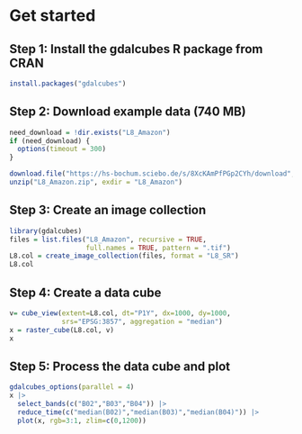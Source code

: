 
# Get started

## Step 1: Install the gdalcubes R package  from CRAN


```r
install.packages("gdalcubes")
```


## Step 2: Download example data (740 MB)


```r
need_download = !dir.exists("L8_Amazon")
if (need_download) {
  options(timeout = 300)
}
```

```r
download.file("https://hs-bochum.sciebo.de/s/8XcKAmPfPGp2CYh/download", destfile = "L8_Amazon.zip", mode="wb")
unzip("L8_Amazon.zip", exdir = "L8_Amazon")
```

## Step 3: Create an image collection


```r
library(gdalcubes)
files = list.files("L8_Amazon", recursive = TRUE, 
                   full.names = TRUE, pattern = ".tif") 
L8.col = create_image_collection(files, format = "L8_SR")
L8.col
```


## Step 4: Create a data cube


```r
v= cube_view(extent=L8.col, dt="P1Y", dx=1000, dy=1000, 
             srs="EPSG:3857", aggregation = "median")
x = raster_cube(L8.col, v) 
x
```

## Step 5: Process the data cube and plot

```r
gdalcubes_options(parallel = 4)
x |>
  select_bands(c("B02","B03","B04")) |>
  reduce_time(c("median(B02)","median(B03)","median(B04)")) |>
  plot(x, rgb=3:1, zlim=c(0,1200))
```



